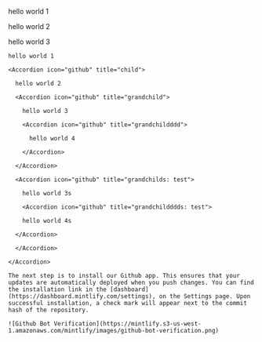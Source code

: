 <Accordion icon="github" title="parent">

  hello world 1

</Accordion>

<Accordion icon="github" title="parent">

  hello world 2

</Accordion>

<Accordion icon="github" title="parent">

  hello world 3

</Accordion>


<AccordionGroup>

  <Accordion icon="github" title="parent">

    hello world 1

    <Accordion icon="github" title="child">

      hello world 2

      <Accordion icon="github" title="grandchild">

        hello world 3

        <Accordion icon="github" title="grandchildddd">

          hello world 4

        </Accordion>

      </Accordion>

      <Accordion icon="github" title="grandchilds: test">

        hello world 3s

        <Accordion icon="github" title="grandchildddds: test">

        hello world 4s

      </Accordion>

      </Accordion>

    </Accordion>
  </Accordion>

  <Accordion icon="message-bot" title="Installing Our Github App">
  
    The next step is to install our Github app. This ensures that your updates are automatically deployed when you push changes. You can find the installation link in the [dashboard](https://dashboard.mintlify.com/settings), on the Settings page. Upon successful installation, a check mark will appear next to the commit hash of the repository.

    ![Github Bot Verification](https://mintlify.s3-us-west-1.amazonaws.com/mintlify/images/github-bot-verification.png)

  </Accordion>

</AccordionGroup>
